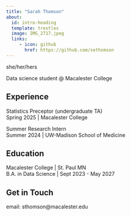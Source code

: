 ```yaml
---
title: "Sarah Thomson"
about:
  id: intro-heading
  template: trestles
  image: IMG_2717.jpeg
  links:
     - icon: github
       href: https://github.com/sethomson
---
```


::: {#intro-heading}
she/her/hers

Data science student \@ Macalester College

## Experience

Statistics Preceptor (undergraduate TA) <br> Spring 2025 \| Macalester College

Summer Research Intern <br> Summer 2024 \| UW-Madison School of Medicine

## Education

Macalester College \| St. Paul MN <br> B.A. in Data Science \| Sept 2023 - May 2027

## Get in Touch

email: sthomson\@macalester.edu
:::
